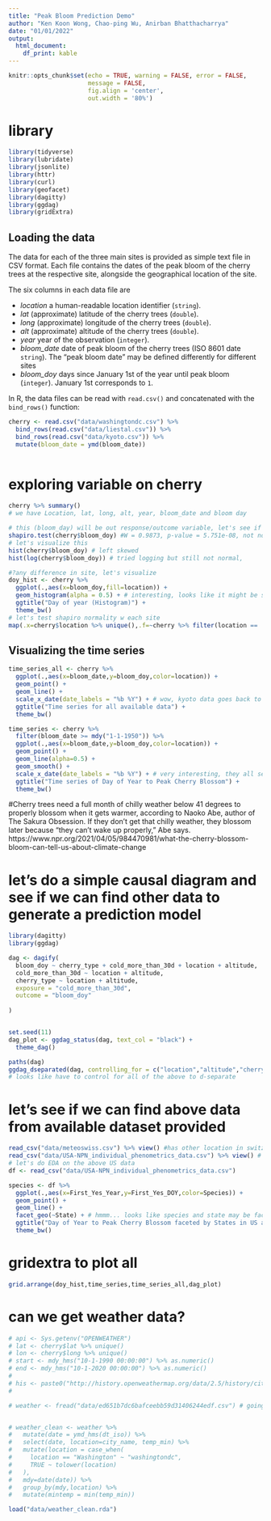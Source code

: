```yaml
---
title: "Peak Bloom Prediction Demo"
author: "Ken Koon Wong, Chao-ping Wu, Anirban Bhatthacharrya"
date: "01/01/2022"
output:
  html_document:
    df_print: kable
---
```


```r
knitr::opts_chunk$set(echo = TRUE, warning = FALSE, error = FALSE, 
                      message = FALSE,
                      fig.align = 'center',
                      out.width = '80%')
```


# library
```r
library(tidyverse)
library(lubridate)
library(jsonlite)
library(httr)
library(curl)
library(geofacet)
library(dagitty)
library(ggdag)
library(gridExtra)
```


## Loading the data

The data for each of the three main sites is provided as simple text file in CSV format.
Each file contains the dates of the peak bloom of the cherry trees at the respective site, alongside the geographical location of the site.

The six columns in each data file are

* _location_ a human-readable location identifier (`string`).
* _lat_ (approximate) latitude of the cherry trees (`double`).
* _long_ (approximate) longitude of the cherry trees (`double`).
* _alt_ (approximate) altitude of the cherry trees (`double`).
* _year_ year of the observation (`integer`).
* *bloom_date* date of peak bloom of the cherry trees (ISO 8601 date `string`). The "peak bloom date" may be defined differently for different sites
* *bloom_doy* days since January 1st of the year until peak bloom (`integer`). January 1st corresponds to `1`.

In R, the data files can be read with `read.csv()` and concatenated with the `bind_rows()` function:

```r
cherry <- read.csv("data/washingtondc.csv") %>% 
  bind_rows(read.csv("data/liestal.csv")) %>% 
  bind_rows(read.csv("data/kyoto.csv")) %>%
  mutate(bloom_date = ymd(bloom_date))
  
```


# exploring variable on cherry
```r
cherry %>% summary()
# we have Location, lat, long, alt, year, bloom_date and bloom day

# this (bloom_day) will be out response/outcome variable, let's see if bloom_day is normally distributed
shapiro.test(cherry$bloom_doy) #W = 0.9873, p-value = 5.751e-08, not normal
# let's visualize this 
hist(cherry$bloom_doy) # left skewed
hist(log(cherry$bloom_doy)) # tried logging but still not normal, 

#?any difference in site, let's visualize
doy_hist <- cherry %>%
  ggplot(.,aes(x=bloom_doy,fill=location)) +
  geom_histogram(alpha = 0.5) + # interesting, looks like it might be site related 
  ggtitle("Day of year (Histogram)") +
  theme_bw()
# let's test shapiro normality w each site
map(.x=cherry$location %>% unique(),.f=~cherry %>% filter(location == !!.x) %>% pull(bloom_doy) %>% shapiro.test()) # much better !!! all 3 sites p >0.05, no need special transition to predict

```



## Visualizing the time series
```r
time_series_all <- cherry %>%
  ggplot(.,aes(x=bloom_date,y=bloom_doy,color=location)) +
  geom_point() +
  geom_line() +
  scale_x_date(date_labels = "%b %Y") + # wow, kyoto data goes back to the year 812 and up... let's filter to a lil bit more recent like 1950
  ggtitle("Time series for all available data") +
  theme_bw()

time_series <- cherry %>%
  filter(bloom_date >= mdy("1-1-1950")) %>%
  ggplot(.,aes(x=bloom_date,y=bloom_doy,color=location)) +
  geom_point() +
  geom_line(alpha=0.5) +
  geom_smooth() +
  scale_x_date(date_labels = "%b %Y") + # very interesting, they all seem to follow a cyclical trend
  ggtitle("Time series of Day of Year to Peak Cherry Blossom") +
  theme_bw()
```

#Cherry trees need a full month of chilly weather below 41 degrees to properly blossom when it gets warmer, according to Naoko Abe, author of The Sakura Obsession. If they don't get that chilly weather, they blossom later because "they can't wake up properly," Abe says. https://www.npr.org/2021/04/05/984470981/what-the-cherry-blossom-bloom-can-tell-us-about-climate-change

# let's do a simple causal diagram and see if we can find other data to generate a prediction model
```r
library(dagitty)
library(ggdag)

dag <- dagify(
  bloom_doy ~ cherry_type + cold_more_than_30d + location + altitude,
  cold_more_than_30d ~ location + altitude,
  cherry_type ~ location + altitude,
  exposure = "cold_more_than_30d",
  outcome = "bloom_doy"
  
)


set.seed(11)
dag_plot <- ggdag_status(dag, text_col = "black") +
  theme_dag()

paths(dag)
ggdag_dseparated(dag, controlling_for = c("location","altitude","cherry_type","cold_more_than_30d"))
# looks like have to control for all of the above to d-separate

```


# let's see if we can find above data from available dataset provided
```r
read_csv("data/meteoswiss.csv") %>% view() #has other location in switzerland's bloom doy
read_csv("data/USA-NPN_individual_phenometrics_data.csv") %>% view() # interestingly US data has different species of cherry blossom and different state too with tmax of each season and percipitation etc, but no info on our variables in causal diagram (30d cold)
# let's do EDA on the above US data
df <- read_csv("data/USA-NPN_individual_phenometrics_data.csv") 

species <- df %>%
  ggplot(.,aes(x=First_Yes_Year,y=First_Yes_DOY,color=Species)) +
  geom_point() +
  geom_line() +
  facet_geo(~State) + # hmmm... looks like species and state may be factor to bloom_doy, difficult to say with limited data, but from sparse data, species does play a role
  ggtitle("Day of Year to Peak Cherry Blossom faceted by States in US and species") +
  theme_bw()

```

# gridextra to plot all 
```r
grid.arrange(doy_hist,time_series,time_series_all,dag_plot)
```



# can we get weather data?
```r
# api <- Sys.getenv("OPENWEATHER")
# lat <- cherry$lat %>% unique()
# lon <- cherry$long %>% unique()
# start <- mdy_hms("10-1-1990 00:00:00") %>% as.numeric()
# end <- mdy_hms("10-1-2020 00:00:00") %>% as.numeric()
# 
# his <- paste0("http://history.openweathermap.org/data/2.5/history/city?lat=",lat,"&lon=",lon, "&type=daily&start=",start,"&end=",end,"&appid=",api)
# 

# weather <- fread("data/ed651b7dc6bafceebb59d31406244edf.csv") # going to use data.table to read this since it is faster than dplyr


# weather_clean <- weather %>%
#   mutate(date = ymd_hms(dt_iso)) %>%
#   select(date, location=city_name, temp_min) %>%
#   mutate(location = case_when(
#     location == "Washington" ~ "washingtondc",
#     TRUE ~ tolower(location)
#   ),
#   mdy=date(date)) %>%
#   group_by(mdy,location) %>%
#   mutate(mintemp = min(temp_min))

load("data/weather_clean.rda")


```



